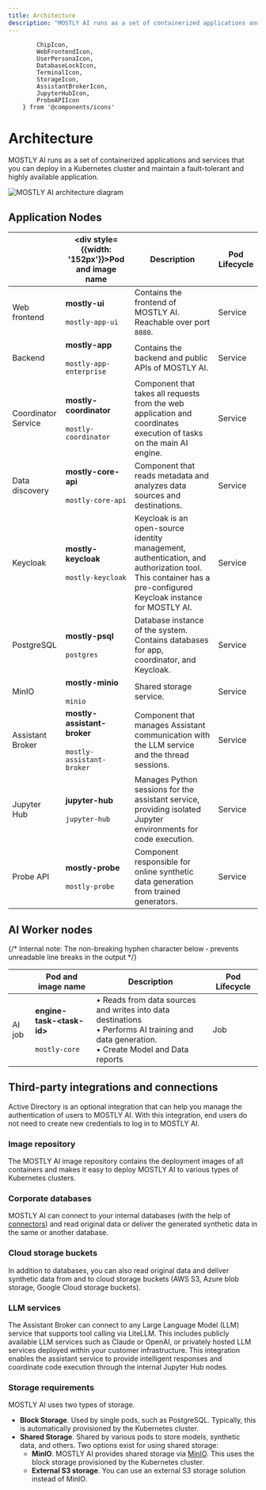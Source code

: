 ```yaml
---
title: Architecture
description: "MOSTLY AI runs as a set of containerized applications and services that you can deploy in a Kubernetes cluster and maintain a fault-tolerant and highly available application."
---
```


            ChipIcon,
            WebFrontendIcon,
            UserPersonaIcon,
            DatabaseLockIcon,
            TerminalIcon,
            StorageIcon,
            AssistantBrokerIcon,
            JupyterHubIcon,
            ProbeAPIIcon
        } from '@components/icons'

# Architecture

MOSTLY AI runs as a set of containerized applications and services that you can deploy in a Kubernetes cluster and maintain a fault-tolerant and highly available application.

<Image src="/docs/docimages/install/mostly-ai-architecture.svg" alt="MOSTLY AI architecture diagram" width={800} height={30} />

## Application Nodes

|     | <div style={{width: '152px'}}>Pod and image name</div> | Description | Pod Lifecycle |
| --- | --- | --- | --- |
| <WebFrontendIcon/> Web frontend          | **mostly-ui**<br /><br />`mostly-app-ui`                           | Contains the frontend of MOSTLY AI. Reachable over port `8080`. | Service |
| <TerminalIcon/> Backend                  | **mostly-app**<br /><br />`mostly-app-enterprise`                  | Contains the backend and public APIs of MOSTLY AI. | Service |
| <DatabaseLockIcon /> Coordinator Service | **mostly-coordinator**<br /><br />`mostly-coordinator`             | Component that takes all requests from the web application and coordinates execution of tasks on the main AI engine. | Service |
| <StorageIcon /> Data discovery           | **mostly-core-api**<br /><br />`mostly-core-api`                   | Component that reads metadata and analyzes data sources and destinations. | Service |
| <UserPersonaIcon /> Keycloak             | **mostly-keycloak**<br /><br />`mostly-keycloak`                   | Keycloak is an open-source identity management, authentication, and authorization tool. This container has a pre-configured Keycloak instance for MOSTLY AI. | Service |
| <DatabaseLockIcon /> PostgreSQL          | **mostly-psql**<br /><br />`postgres`                              | Database instance of the system. Contains databases for app, coordinator, and Keycloak. | Service |
| <DatabaseLockIcon /> MinIO               | **mostly-minio**<br /><br />`minio`                                | Shared storage service. | Service |
| <AssistantBrokerIcon /> Assistant Broker | **mostly-assistant-broker**<br /><br />`mostly-assistant-broker`   | Component that manages Assistant communication with the LLM service and the thread sessions. | Service |
| <JupyterHubIcon /> Jupyter Hub           | **jupyter-hub**<br /><br />`jupyter-hub`                           | Manages Python sessions for the assistant service, providing isolated Jupyter environments for code execution. | Service |
| <ProbeAPIIcon /> Probe API               | **mostly-probe**<br /><br />`mostly-probe`                         | Component responsible for online synthetic data generation from trained generators. | Service |


## AI Worker nodes

{/* Internal note: The non-breaking hyphen character below &#x2011; prevents unreadable line breaks in the output */}

|     | Pod and image name | Description | Pod Lifecycle |
| --- | ------------------ | ----------- | ------------- |
| <ChipIcon/> AI job                   | **engine-task-\<task-id>**<br /><br />`mostly-core`  | • Reads from data sources and writes into data destinations<br />• Performs AI training and data generation.<br />• Create Model and Data reports | Job |

## Third-party integrations and connections

Active Directory is an optional integration that can help you manage the authentication of users to MOSTLY AI. With this integration, end users do not need to create new credentials to log in to MOSTLY AI.

### Image repository

The MOSTLY AI image repository contains the deployment images of all containers and makes it easy to deploy MOSTLY AI to various types of Kubernetes clusters.

### Corporate databases

MOSTLY AI can connect to your internal databases (with the help of [connectors](/connectors)) and read original data or deliver the generated synthetic data in the same or another database.

### Cloud storage buckets

In addition to databases, you can also read original data and deliver synthetic data from and to cloud storage buckets (AWS S3, Azure blob storage, Google Cloud storage buckets).

### LLM services

The Assistant Broker can connect to any Large Language Model (LLM) service that supports tool calling via LiteLLM. This includes publicly available LLM services such as Claude or OpenAI, or privately hosted LLM services deployed within your customer infrastructure. This integration enables the assistant service to provide intelligent responses and coordinate code execution through the internal Jupyter Hub nodes.

### Storage requirements

MOSTLY AI uses two types of storage.

* **Block Storage**. Used by single pods, such as PostgreSQL. Typically, this is automatically provisioned by the Kubernetes cluster.
* **Shared Storage**. Shared by various pods to store models, synthetic data, and others. Two options exist for using shared storage:
    * **MinIO**. MOSTLY AI provides shared storage via [MinIO](https://min.io/). This uses the block storage provisioned by the Kubernetes cluster.
    * **External S3 storage**. You can use an external S3 storage solution instead of MinIO.
